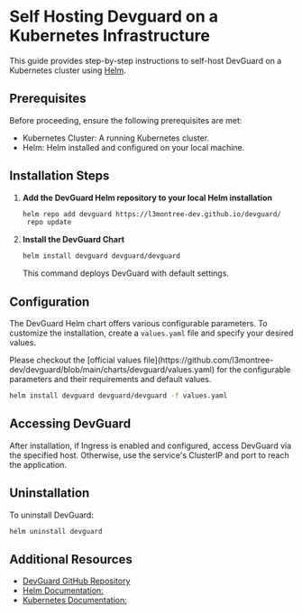  

# Self Hosting Devguard on a Kubernetes Infrastructure

This guide provides step-by-step instructions to self-host DevGuard on a Kubernetes cluster using [Helm](https://helm.sh/).

## Prerequisites
Before proceeding, ensure the following prerequisites are met:

- Kubernetes Cluster: A running Kubernetes cluster.
- Helm: Helm installed and configured on your local machine.

## Installation Steps

1. **Add the DevGuard Helm repository to your local Helm installation**
    ```bash
    helm repo add devguard https://l3montree-dev.github.io/devguard/
     repo update
    ```
2. **Install the DevGuard Chart**
    ```bash
    helm install devguard devguard/devguard
    ```

    This command deploys DevGuard with default settings.

## Configuration

The DevGuard Helm chart offers various configurable parameters. To customize the installation, create a `values.yaml` file and specify your desired values.

<Callout emoji="💡">
Please checkout the [official values file](https://github.com/l3montree-dev/devguard/blob/main/charts/devguard/values.yaml) for the configurable parameters and their requirements and default values.
</Callout>



```bash
helm install devguard devguard/devguard -f values.yaml
```

## Accessing DevGuard

After installation, if Ingress is enabled and configured, access DevGuard via the specified host. Otherwise, use the service's ClusterIP and port to reach the application.

## Uninstallation

To uninstall DevGuard:

```bash
helm uninstall devguard
```


## Additional Resources

- [DevGuard GitHub Repository](https://github.com/l3montree-dev/devguard)
- [Helm Documentation:](https://helm.sh/docs/)
- [Kubernetes Documentation:](https://kubernetes.io/docs/)